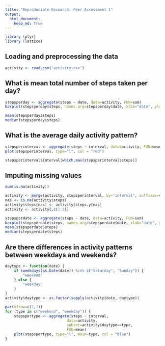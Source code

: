 ```yaml
---
title: "Reproducible Research: Peer Assessment 1"
output: 
  html_document:
    keep_md: true
---
```


```r
library (plyr)
library (lattice)
```

## Loading and preprocessing the data


```r
activity <- read.csv("activity.csv")

```


## What is mean total number of steps taken per day?

```r
stepsperday <- aggregate(steps ~ date, data=activity, FUN=sum)
barplot(stepsperday$steps, names.arg=stepsperday$date, xlab="date", ylab="steps", col = "orange")
```


```r
mean(stepsperday$steps)
median(stepsperday$steps)
```

## What is the average daily activity pattern?


```r
stepsperinterval <- aggregate(steps ~ interval, data=activity, FUN=mean)
plot(stepsperinterval, type="l", col = "red")
```


```r
stepsperinterval$interval[which.max(stepsperinterval$steps)]
```


## Imputing missing values

```r
sum(is.na(activity))
```


```r
activity <- merge(activity, stepsperinterval, by="interval", suffixes=c("",".y"))
nas <- is.na(activity$steps)
activity$steps[nas] <- activity$steps.y[nas]
activity <- activity[,c(1:3)]
```

```r
stepsperdate <- aggregate(steps ~ date, data=activity, FUN=sum)
barplot(stepsperdate$steps, names.arg=stepsperdate$date, xlab="date", ylab="steps", col = "green")
mean(stepsperdate$steps)
median(stepsperdate$steps)
```

## Are there differences in activity patterns between weekdays and weekends?


```r
daytype <- function(date) {
    if (weekdays(as.Date(date)) %in% c("Saturday", "Sunday")) {
        "weekend"
    } else {
        "weekday"
    }
}
activity$daytype <- as.factor(sapply(activity$date, daytype))
```


```r
par(mfrow=c(2,1))
for (type in c("weekend", "weekday")) {
    stepspertype <- aggregate(steps ~ interval,
                            data=activity,
                            subset=activity$daytype==type,
                            FUN=mean)
    plot(stepspertype, type="l", main=type, col = "blue")
}
```